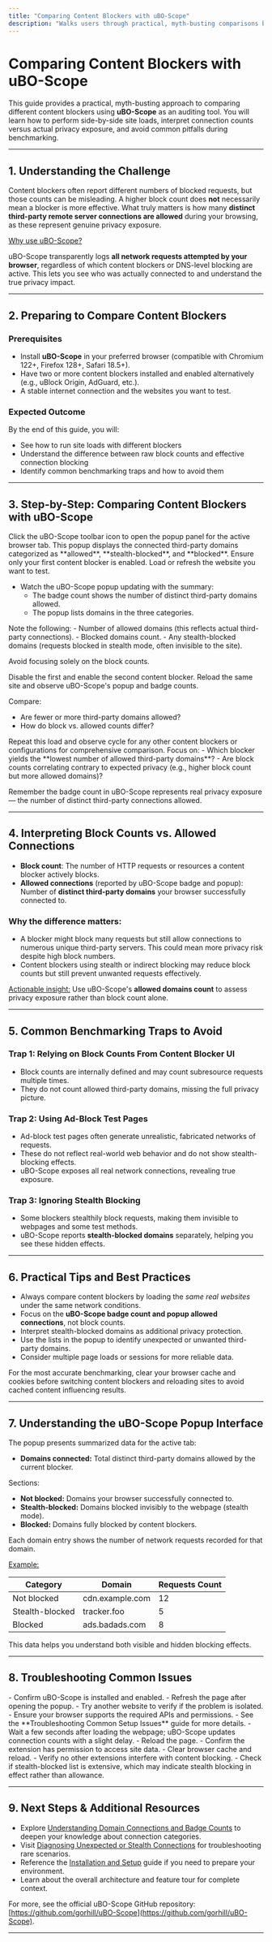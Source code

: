 ```yaml
---
title: "Comparing Content Blockers with uBO-Scope"
description: "Walks users through practical, myth-busting comparisons between content blockers using uBO-Scope as an auditing tool. Teaches how to run side-by-side site loads, interpret the meaning of block counts versus effective connection blocking, and avoid common benchmarking traps."
---
```


# Comparing Content Blockers with uBO-Scope

This guide provides a practical, myth-busting approach to comparing different content blockers using **uBO-Scope** as an auditing tool. You will learn how to perform side-by-side site loads, interpret connection counts versus actual privacy exposure, and avoid common pitfalls during benchmarking.

---

## 1. Understanding the Challenge

Content blockers often report different numbers of blocked requests, but those counts can be misleading. A higher block count does **not** necessarily mean a blocker is more effective. What truly matters is how many **distinct third-party remote server connections are allowed** during your browsing, as these represent genuine privacy exposure.

<u>Why use uBO-Scope?</u>

uBO-Scope transparently logs **all network requests attempted by your browser**, regardless of which content blockers or DNS-level blocking are active. This lets you see who was actually connected to and understand the true privacy impact.

---

## 2. Preparing to Compare Content Blockers

### Prerequisites

- Install **uBO-Scope** in your preferred browser (compatible with Chromium 122+, Firefox 128+, Safari 18.5+).
- Have two or more content blockers installed and enabled alternatively (e.g., uBlock Origin, AdGuard, etc.).
- A stable internet connection and the websites you want to test.

### Expected Outcome

By the end of this guide, you will:
- See how to run site loads with different blockers
- Understand the difference between raw block counts and effective connection blocking
- Identify common benchmarking traps and how to avoid them

---

## 3. Step-by-Step: Comparing Content Blockers with uBO-Scope

<Steps>
<Step title="Open uBO-Scope Popup">
Click the uBO-Scope toolbar icon to open the popup panel for the active browser tab. This popup displays the connected third-party domains categorized as **allowed**, **stealth-blocked**, and **blocked**.
</Step>

<Step title="Load the Test Website with First Content Blocker Enabled">
Ensure only your first content blocker is enabled. Load or refresh the website you want to test.

- Watch the uBO-Scope popup updating with the summary:
  - The badge count shows the number of distinct third-party domains allowed.
  - The popup lists domains in the three categories.
</Step>

<Step title="Record Observations">
Note the following:
- Number of allowed domains (this reflects actual third-party connections).
- Blocked domains count.
- Any stealth-blocked domains (requests blocked in stealth mode, often invisible to the site).

Avoid focusing solely on the block counts.
</Step>

<Step title="Switch to the Second Content Blocker">
Disable the first and enable the second content blocker. Reload the same site and observe uBO-Scope's popup and badge counts.

Compare:
- Are fewer or more third-party domains allowed?
- How do block vs. allowed counts differ?
</Step>

<Step title="Repeat for Additional Blockers or Configurations">
Repeat this load and observe cycle for any other content blockers or configurations for comprehensive comparison.
</Step>

<Step title="Analyze the Results">
Focus on:
- Which blocker yields the **lowest number of allowed third-party domains**?
- Are block counts correlating contrary to expected privacy (e.g., higher block count but more allowed domains)?

Remember the badge count in uBO-Scope represents real privacy exposure — the number of distinct third-party connections allowed.
</Step>
</Steps>

---

## 4. Interpreting Block Counts vs. Allowed Connections

- **Block count**: The number of HTTP requests or resources a content blocker actively blocks.
- **Allowed connections** (reported by uBO-Scope badge and popup): Number of **distinct third-party domains** your browser successfully connected to.

### Why the difference matters:
- A blocker might block many requests but still allow connections to numerous unique third-party servers. This could mean more privacy risk despite high block numbers.
- Content blockers using stealth or indirect blocking may reduce block counts but still prevent unwanted requests effectively.

<u>Actionable insight:</u> Use uBO-Scope's **allowed domains count** to assess privacy exposure rather than block count alone.

---

## 5. Common Benchmarking Traps to Avoid

### Trap 1: Relying on Block Counts From Content Blocker UI
- Block counts are internally defined and may count subresource requests multiple times.
- They do not count allowed third-party domains, missing the full privacy picture.

### Trap 2: Using Ad-Block Test Pages
- Ad-block test pages often generate unrealistic, fabricated networks of requests.
- These do not reflect real-world web behavior and do not show stealth-blocking effects.
- uBO-Scope exposes all real network connections, revealing true exposure.

### Trap 3: Ignoring Stealth Blocking
- Some blockers stealthily block requests, making them invisible to webpages and some test methods.
- uBO-Scope reports **stealth-blocked domains** separately, helping you see these hidden effects.

---

## 6. Practical Tips and Best Practices

- Always compare content blockers by loading the *same real websites* under the same network conditions.
- Focus on the **uBO-Scope badge count and popup allowed connections**, not block counts.
- Interpret stealth-blocked domains as additional privacy protection.
- Use the lists in the popup to identify unexpected or unwanted third-party domains.
- Consider multiple page loads or sessions for more reliable data.

<Tip>
For the most accurate benchmarking, clear your browser cache and cookies before switching content blockers and reloading sites to avoid cached content influencing results.
</Tip>

---

## 7. Understanding the uBO-Scope Popup Interface

The popup presents summarized data for the active tab:

- **Domains connected:** Total distinct third-party domains allowed by the current blocker.

Sections:
- **Not blocked:** Domains your browser successfully connected to.
- **Stealth-blocked:** Domains blocked invisibly to the webpage (stealth mode).
- **Blocked:** Domains fully blocked by content blockers.

Each domain entry shows the number of network requests recorded for that domain.

<u>Example:</u>

| Category       | Domain         | Requests Count |
|----------------|----------------|----------------|
| Not blocked    | cdn.example.com| 12             |
| Stealth-blocked| tracker.foo    | 5              |
| Blocked       | ads.badads.com | 8              |

This data helps you understand both visible and hidden blocking effects.

---

## 8. Troubleshooting Common Issues

<AccordionGroup title="Troubleshooting Comparison with uBO-Scope">
<Accordion title="No Data or NO DATA shown in popup">
- Confirm uBO-Scope is installed and enabled.
- Refresh the page after opening the popup.
- Try another website to verify if the problem is isolated.
- Ensure your browser supports the required APIs and permissions.
- See the **Troubleshooting Common Setup Issues** guide for more details.
</Accordion>
<Accordion title="Badge Count Does Not Update">
- Wait a few seconds after loading the webpage; uBO-Scope updates connection counts with a slight delay.
- Reload the page.
- Confirm the extension has permission to access site data.
</Accordion>
<Accordion title="Unexpected High Allowed Domains">
- Clear browser cache and reload.
- Verify no other extensions interfere with content blocking.
- Check if stealth-blocked list is extensive, which may indicate stealth blocking in effect rather than allowance.
</Accordion>
</AccordionGroup>

---

## 9. Next Steps & Additional Resources

- Explore [Understanding Domain Connections and Badge Counts](https://your-docs-domain/guides/interpreting-results/understanding-domain-connections) to deepen your knowledge about connection categories.
- Visit [Diagnosing Unexpected or Stealth Connections](https://your-docs-domain/guides/interpreting-results/diagnosing-connection-leaks) for troubleshooting rare scenarios.
- Reference the [Installation and Setup](https://your-docs-domain/guides/getting-started/install-and-setup) guide if you need to prepare your environment.
- Learn about the overall architecture and feature tour for complete context.

For more, see the official uBO-Scope GitHub repository: [https://github.com/gorhill/uBO-Scope](https://github.com/gorhill/uBO-Scope).

---